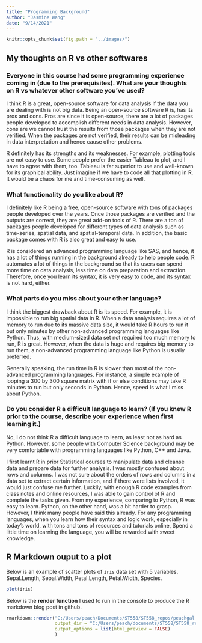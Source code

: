 ```yaml
---
title: "Programming Background"
author: "Jasmine Wang"
date: "9/14/2021"
---
```


```r
knitr::opts_chunk$set(fig.path = "../images/")
```

## My thoughts on R vs other softwares

### Everyone in this course had some programming experience coming in (due to the prerequisites). What are your thoughts on R vs whatever other software you've used?

I think R is a great, open-source software for data analysis if the data you are dealing with is not big data. Being an open-source software R is, has its pros and cons. Pros are since it is open-source, there are a lot of packages people developed to accomplish different needs in data analysis. However, cons are we cannot trust the results from those packages when they are not verified. When the packages are not verified, their results can be misleading in data interpretation and hence cause other problems.

R definitely has its strengths and its weaknesses. For example, plotting tools are not easy to use. Some people prefer the easier Tableau to plot, and I have to agree with them, too. Tableau is far superior to use and well-known for its graphical ability. Just imagine if we have to code all that plotting in R. It would be a chaos for me and time-consuming as well.

### What functionality do you like about R?

I definitely like R being a free, open-source software with tons of packages people developed over the years. Once those packages are verified and the outputs are correct, they are great add-on tools of R. There are a ton of packages people developed for different types of data analysis such as time-series, spatial data, and spatial-temporal data. In addition, the basic package comes with R is also great and easy to use. 

R is considered an advanced programming language like SAS, and hence, it has a lot of things running in the background already to help people code. R automates a lot of things in the background so that its users can spend more time on data analysis, less time on data preparation and extraction. Therefore, once you learn its syntax, it is very easy to code, and its syntax is not hard, either. 

### What parts do you miss about your other language?

I think the biggest drawback about R is its speed. For example, it is impossible to run big spatial data in R. When a data analysis requires a lot of memory to run due to its massive data size, it would take R hours to run it but only minutes by other non-advanced programming languages like Python. Thus, with medium-sized data set not required too much memory to run, R is great. However, when the data is huge and requires big memory to run them, a non-advanced programming language like Python is usually preferred. 

Generally speaking, the run time in R is slower than most of the non-advanced programming languages. For instance, a simple example of looping a 300 by 300 square matrix with if or else conditions may take R minutes to run but only seconds in Python. Hence, speed is what I miss about Python. 

### Do you consider R a difficult language to learn? (If you knew R prior to the course, describe your experience when first learning it.)

No, I do not think R a difficult language to learn, as least not as hard as Python. However, some people with Computer Science background may be very comfortable with programming languages like Python, C++ and Java.

I first learnt R in prior Statistical courses to manipulate data and cleanse data and prepare data for further analysis. I was mostly confused about rows and columns. I was not sure about the orders of rows and columns in a data set to extract certain information, and if there were lists involved, it would just confuse me further. Luckily, with enough R code examples from class notes and online resources, I was able to gain control of R and complete the tasks given. From my experience, comparing to Python, R was easy to learn. Python, on the other hand, was a bit harder to grasp. However, I think many people have said this already. For any programming languages, when you learn how their syntax and logic work, especially in today's world, with tons and tons of resources and tutorials online, Spend a little time on learning the language, you will be rewarded with sweet knowledge.

## R Markdown ouput to a plot

Below is an example of scatter plots of `iris` data set with 5 variables, Sepal.Length, Sepal.Width, Petal.Length, Petal.Width, Species.

```r
plot(iris)
```

Below is the **render function** I used to run in the console to produce the R markdown blog post in github.

```r
rmarkdown::render("C:/Users/peach/Documents/ST558/ST558_repos/peachgal.github.io/_Rmd/2021-9-14-Second-Blog-Post.Rmd", output_format = "github_document", 
                  output_dir = "C:/Users/peach/documents/ST558/ST558_repos/peachgal.github.io/_posts", 
                  output_options = list(html_preview = FALSE)
                  )
```

